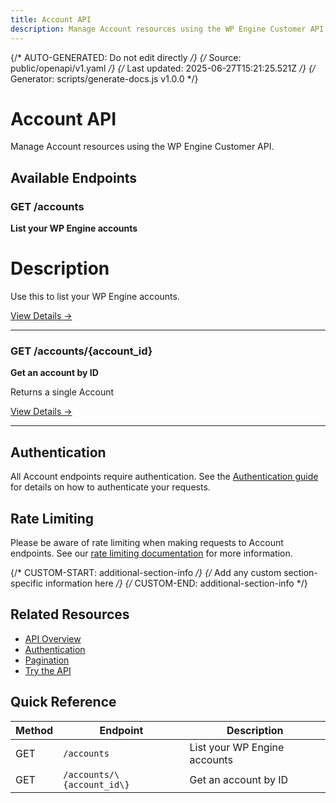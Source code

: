 ```yaml
---
title: Account API
description: Manage Account resources using the WP Engine Customer API
---
```


{/* AUTO-GENERATED: Do not edit directly */}
{/* Source: public/openapi/v1.yaml */}
{/* Last updated: 2025-06-27T15:21:25.521Z */}
{/* Generator: scripts/generate-docs.js v1.0.0 */}

# Account API

Manage Account resources using the WP Engine Customer API.

## Available Endpoints

### GET /accounts

**List your WP Engine accounts**

# Description
Use this to list your WP Engine accounts.


[View Details →](/api-reference/endpoints/account/list-accounts/)

---

### GET /accounts/\{account_id\}

**Get an account by ID**

Returns a single Account

[View Details →](/api-reference/endpoints/account/get-account/)

---


## Authentication

All Account endpoints require authentication. See the [Authentication guide](/api-reference/authentication/) for details on how to authenticate your requests.

## Rate Limiting

Please be aware of rate limiting when making requests to Account endpoints. See our [rate limiting documentation](/api-reference/overview/#rate-limiting) for more information.

{/* CUSTOM-START: additional-section-info */}
{/* Add any custom section-specific information here */}
{/* CUSTOM-END: additional-section-info */}

## Related Resources

- [API Overview](/api-reference/overview/)
- [Authentication](/api-reference/authentication/)
- [Pagination](/api-reference/pagination/)
- [Try the API](/try/playground/)

## Quick Reference

| Method | Endpoint | Description |
|--------|----------|-------------|
| GET | `/accounts` | List your WP Engine accounts |
| GET | `/accounts/\{account_id\}` | Get an account by ID |
